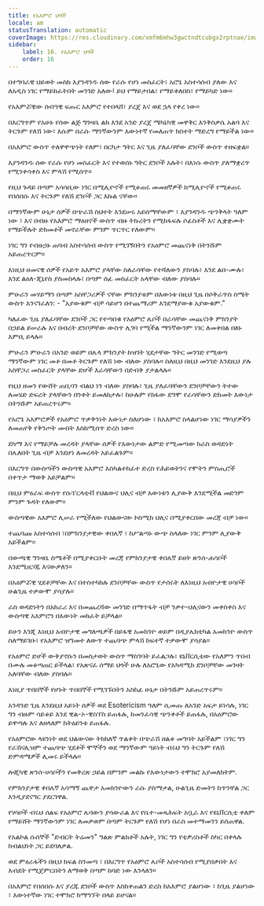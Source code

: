 ```yaml
---
title: የአእምሮ ህጎች
locale: am
statusTranslation: automatic
coverImage: https://res.cloudinary.com/xmfm6mhw3gwctndtcubgx2rptnae/image/upload/v1741354419/small_cover_la_gran_rebelion_28716e29d2.webp
sidebar:
    label: 16. የአእምሮ ህጎች
    order: 16
---
```

በተግባራዊ ህይወት መስክ እያንዳንዱ ሰው የራሱ የሆነ መስፈርት፣ አሮጌ አስተሳሰብ ያለው እና ለአዲስ ነገር የማይከፈትበት መንገድ አለው፤ ይህ የማይታበል፣ የማይቀለበስ፣ የማይካድ ነው።

የአእምሯዊው ሰብዓዊ ፍጡር አእምሮ የተበላሸ፣ ያረጀ እና ወደ ኋላ የቀረ ነው።

በእርግጥም የአሁኑ የሰው ልጅ ግንዛቤ ልክ እንደ አንድ ያረጀ ሜካኒካዊ መዋቅር እንቅስቃሴ አልባ እና ትርጉም የለሽ ነው፣ እሱም በራሱ ማንኛውንም እውነተኛ የመለጠጥ ክስተት ማድረግ የማይችል ነው።

በአእምሮ ውስጥ ተለዋዋጭነት የለም፣ በርካታ ግትር እና ጊዜ ያለፈባቸው ደንቦች ውስጥ ተዘፍቋል።

እያንዳንዱ ሰው የራሱ የሆነ መስፈርት እና የተወሰኑ ግትር ደንቦች አሉት፣ በእነሱ ውስጥ ያለማቋረጥ የሚንቀሳቀስ እና ምላሽ የሚሰጥ።

የዚህ ጉዳይ በጣም አሳሳቢው ነገር በሚሊዮኖች የሚቆጠሩ መመዘኛዎች ከሚሊዮኖች የሚቆጠሩ የበሰበሱ እና ትርጉም የለሽ ደንቦች ጋር እኩል ናቸው።

በማንኛውም ሁኔታ ሰዎች በጭራሽ ስህተት እንደሠሩ አይሰማቸውም ፣ እያንዳንዱ ጭንቅላት ዓለም ነው ፣ እና በብዙ የአእምሮ ማዕዘኖች ውስጥ ብዙ ትኩረትን የሚከፋፍሉ ሶፊስቶች እና ሊቋቋሙት የማይችሉት ድክመቶች መኖራቸው ምንም ጥርጥር የለውም።

ነገር ግን የብዙኃኑ ጠባብ አስተሳሰብ ውስጥ የሚገኝበትን የአዕምሮ መጨናነቅ በትንሹም አይጠረጥርም።

እነዚህ ዘመናዊ ሰዎች የአይጥ አእምሮ ያላቸው ስለራሳቸው የተሻለውን ያስባሉ፣ እንደ ልበ-ሙሉ፣ እንደ ልዕለ-ጂኒየስ ያስመስላሉ፣ በጣም ሰፊ መስፈርት አላቸው ብለው ያስባሉ።

ምሁራን መሃይማን በጣም አስቸጋሪዎች ናቸው ምክንያቱም በእውነቱ በዚህ ጊዜ በሶቅራጥስ ስሜት ውስጥ እንናገራለን: - "አያውቁም ብቻ ሳይሆን በተጨማሪም እንደማያውቁ አያውቁም."

ካለፈው ጊዜ ያለፈባቸው ደንቦች ጋር የተጣበቁ የአዕምሮ ሌቦች በራሳቸው መጨናነቅ ምክንያት በኃይል ይሠራሉ እና በብረት ደንቦቻቸው ውስጥ ሊገባ የሚችል ማንኛውንም ነገር ለመቀበል በፅኑ እምቢ ይላሉ።

ምሁራን ምሁራን በአንድ ወይም በሌላ ምክንያት ከዝገት ሂደታቸው ግትር መንገድ የሚወጣ ማንኛውም ነገር መቶ በመቶ ትርጉም የለሽ ነው ብለው ያስባሉ። ስለዚህ በዚህ መንገድ እንደዚህ ያሉ አስቸጋሪ መስፈርት ያላቸው ድሆች እራሳቸውን በድብቅ ያታልላሉ።

የዚህ ዘመን የውሸት ጠቢባን ብልህ ነን ብለው ያስባሉ፣ ጊዜ ያለፈባቸውን ደንቦቻቸውን ትተው ለመሄድ ድፍረት ያላቸውን በንቀት ይመለከታሉ፣ ከሁሉም የከፋው ደግሞ የራሳቸውን ድክመት እውነታ በትንሹም አይጠረጥሩም።

የአሮጌ አእምሮዎች የአዕምሮ ጥቃቅንነት እውነታ ስለሆነው ፣ ከአእምሮ ስላልሆነው ነገር ማሳያዎችን ለመጠየቅ የቅንጦት መብት እስከሚሰጥ ድረስ ነው።

ደካማ እና የማይቻሉ መረዳት ያላቸው ሰዎች የእውነታው ልምድ የሚመጣው ከራስ ወዳድነት በሌለበት ጊዜ ብቻ እንደሆነ ለመረዳት አይፈልጉም።

በእርግጥ በውስጣችን ውስጣዊ አእምሮ እስካልተከፈተ ድረስ የሕይወትንና የሞትን ምስጢሮች በቀጥታ ማወቅ አይቻልም።

በዚህ ምዕራፍ ውስጥ የሱፐርላቲቭ የህልውና ህሊና ብቻ እውነቱን ሊያውቅ እንደሚችል መድገም ምንም ጉዳት የለውም።

ውስጣዊው አእምሮ ሊሠራ የሚችለው የህልውናው ኮስሚክ ህሊና በሚያቀርበው መረጃ ብቻ ነው።

ተጨባጩ አስተሳሰብ ፣በምክንያታዊው ቀበሌኛ ፣ ከሥልጣኑ ውጭ ስላለው ነገር ምንም ሊያውቅ አይችልም።

በውጫዊ ግንዛቤ ስሜቶች በሚያቀርቡት መረጃ የምክንያታዊ ቀበሌኛ ይዘት ጽንሰ-ሐሳቦች እንደሚዘጋጁ እናውቃለን።

በአዕምሯዊ ሂደቶቻቸው እና በተስተካከሉ ደንቦቻቸው ውስጥ የታሰሩት ለእነዚህ አብዮታዊ ሀሳቦች ሁልጊዜ ተቃውሞ ያሳያሉ።

ራስ ወዳድነትን በአክራሪ እና በመጨረሻው መንገድ በማጥፋት ብቻ ንቃተ-ህሊናውን መቀስቀስ እና ውስጣዊ አእምሮን በእውነት መክፈት ይቻላል።

ይሁን እንጂ እነዚህ አብዮታዊ መግለጫዎች በይፋዊ አመክንዮ ወይም በዲያሌክቲካል አመክንዮ ውስጥ ስለማይገቡ፣ የአእምሮ ዝግመተ ለውጥ ተጨባጭ ምላሽ ከፍተኛ ተቃውሞ ያሳያል።

የአዕምሮ ድሆች ውቅያኖሱን በመስታወት ውስጥ ማስገባት ይፈልጋሉ፣ ዩኒቨርሲቲው የአለምን ጥበብ በሙሉ መቆጣጠር ይችላል፣ የአጽናፈ ሰማይ ህጎች ሁሉ ለአሮጌው የአካዳሚክ ደንቦቻቸው መገዛት አለባቸው ብለው ያስባሉ።

እነዚያ ጥበበኞች የሆኑት ጥበበኞች የሚገኙበትን አስከፊ ሁኔታ በትንሹም አይጠረጥሩም።

አንዳንድ ጊዜ እንደዚህ አይነት ሰዎች ወደ Esotericism ዓለም ሲመጡ ለአንድ አፍታ ይነሳሉ, ነገር ግን ብዙም ሳይቆይ እንደ ዊል-ኦ-ዊስፕስ ይጠፋሉ, ከመንፈሳዊ ጭንቀቶች ይጠፋሉ, በአዕምሮው ይዋጣሉ እና ለዘላለም ከትዕይንቱ ይጠፋሉ.

የአዕምሮው ላዩንነት ወደ ህልውናው ትክክለኛ ጥልቀት በጭራሽ ዘልቆ መግባት አይችልም ፣ነገር ግን የራሽናሊዝም ተጨባጭ ሂደቶች ሞኞችን ወደ ማንኛውም ዓይነት ብሩህ ግን ትርጉም የለሽ ድምዳሜዎች ሊመሩ ይችላሉ።

ሎጂካዊ ጽንሰ-ሀሳቦችን የመቅረጽ ኃይል በምንም መልኩ የእውነታውን ተሞክሮ አያመለክትም.

የምክንያታዊ ቀበሌኛ አሳማኝ ጨዋታ አመክንዮውን ራሱ ያስማታል, ሁልጊዜ ድመትን ከጥንቸል ጋር እንዲያደናግር ያደርገዋል.

የሃሳቦች ብሩህ ሰልፍ የአዕምሮ ሌባውን ያሳውራል እና የቤተ-መጻሕፍት አቧራ እና የዩኒቨርሲቲ ቀለም የማይሸት ማንኛውንም ነገር ለመቃወም በጣም ትርጉም የለሽ የሆነ በራስ መተማመንን ይሰጠዋል.

የአልኮል ሱሰኞች "ድብርት ትሬመን" ግልጽ ምልክቶች አሉት, ነገር ግን የቲዎሪስቶች ስካር በቀላሉ ከብልህነት ጋር ይደባለቃል.

ወደ ምዕራፋችን በዚህ ክፍል ስንመጣ ፣ በእርግጥ የአዕምሮ ሌቦች አስተሳሰብ የሚያበቃበት እና እብደት የሚጀምርበትን ለማወቅ በጣም ከባድ ነው እንላለን።

በአእምሮ የበሰበሱ እና ያረጁ ደንቦች ውስጥ እስከቀጠልን ድረስ ከአእምሮ ያልሆነው ፣ ከጊዜ ያልሆነው ፣ እውነተኛው ነገር ተሞክሮ ከማግኘት በላይ ይሆናል።

